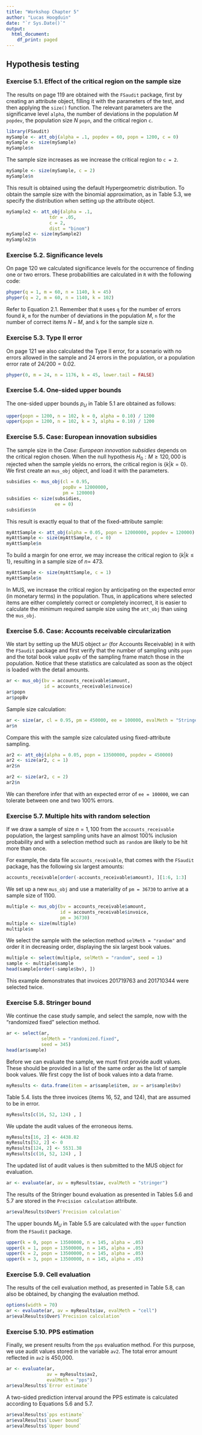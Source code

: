 ```yaml
---
title: "Workshop Chapter 5"
author: "Lucas Hoogduin"
date: "`r Sys.Date()`"
output:
  html_document:
    df_print: paged
---
```


## Hypothesis testing

### Exercise 5.1. Effect of the critical region on the sample size

The results on page 119 are obtained with the `FSaudit` package, first by creating an attribute object, filling it with the parameters of the test, and then applying the `size()` function.
The relevant parameters are the significanve level `alpha`, the number of deviations in the population $M$ `popdev`, the population size $N$ `popn`, and the critical region `c`.

```r
library(FSaudit)
mySample <- att_obj(alpha = .1, popdev = 60, popn = 1200, c = 0)
mySample <- size(mySample)
mySample$n
```
The sample size increases as we increase the critical region to `c = 2`.
```r

mySample <- size(mySample, c = 2)
mySample$n
```

This result is obtained using the default Hypergeometric distribution. To obtain the sample size with the binomial approximation, as in Table 5.3, we specify the distribution when setting up the attribute object.

```r
mySample2 <- att_obj(alpha = .1,
                tdr = .05,
                c = 2,
                dist = "binom")
mySample2 <- size(mySample2)
mySample2$n
```

### Exercise 5.2. Significance levels

On page 120 we calculated significance levels for the occurrence of finding one or two errors. These probabilities are calculated in `R` with the following code:
```r
phyper(q = 1, m = 60, n = 1140, k = 45)
phyper(q = 2, m = 60, n = 1140, k = 102)
```
Refer to Equation 2.1.
Remember that `R` uses `q` for the number of errors found $k$, `m` for the number of deviations in the population $M$, `n` for the number of correct items $N - M$, and `k` for the sample size $n$.

### Exercise 5.3. Type II error

On page 121 we also calculated the Type II error, for a scenario with no errors allowed in the sample and 24 errors in the population, or a population error rate of $24 / 200 = 0.02$.

```r
phyper(0, m = 24, n = 1176, k = 45, lower.tail = FALSE)
```

### Exercise 5.4. One-sided upper bounds

The one-sided upper bounds $p_U$ in Table 5.1 are obtained as follows:

```r
upper(popn = 1200, n = 102, k = 0, alpha = 0.10) / 1200
upper(popn = 1200, n = 102, k = 3, alpha = 0.10) / 1200
```

### Exercise 5.5. Case: European innovation subsidies
The sample size in the *Case: European innovation subsidies* depends on the critical region chosen. When the null hypothesis $H_0 : M \geq 120,000$ is rejected when the sample yields no errors, the critical region is $\{k | k = 0\}$. We first create an `mus_obj` object, and load it with the parameters.
```r
subsidies <- mus_obj(cl = 0.95, 
                     popBv = 12000000, 
                     pm = 120000)
subsidies <- size(subsidies,
                  ee = 0)
subsidies$n
```
This result is exactly equal to that of the fixed-attribute sample:
```r
myAttSample <- att_obj(alpha = 0.05, popn = 12000000, popdev = 120000)
myAttSample <- size(myAttSample, c = 0)
myAttSample$n
```
To build a margin for one error, we may increase the critical region to $\{k | k \leq 1\}$, resulting in a sample size of $n =$ 473.

```r
myAttSample <- size(myAttSample, c = 1)
myAttSample$n
```

In MUS, we increase the critical region by anticipating on the expected error (in monetary terms) in the population. Thus, in applications where selected items are either completely correct or completely incorrect, it is easier to calculate the minimum required sample size using the `att_obj` than using the `mus_obj`.

### Exercise 5.6. Case: Accounts receivable circularization

We start by setting up the MUS object `ar` (for Accounts Receivable) in `R` with the `FSaudit` package and first verify that the number of sampling units `popn` and the total book value `popBv` of the sampling frame match those in the population. Notice that these statistics are calculated as soon as the object is loaded with the detail amounts.

```r
ar <- mus_obj(bv = accounts_receivable$amount,
              id = accounts_receivable$invoice)
ar$popn
ar$popBv
```
Sample size calculation:
<!-- Hoe kom je aan ee = 100.00? -->
```r
ar <- size(ar, cl = 0.95, pm = 450000, ee = 100000, evalMeth = "Stringer")
ar$n
```
Compare this with the sample size calculated using fixed-attribute sampling.

```r
ar2 <- att_obj(alpha = 0.05, popn = 13500000, popdev = 450000)
ar2 <- size(ar2, c = 1)
ar2$n

ar2 <- size(ar2, c = 2)
ar2$n
```

We can therefore infer that with an expected error of `ee = 100000`, we can tolerate between one and two 100% errors.

### Exercise 5.7. Multiple hits with random selection

If we draw a sample of size $n = 1,100$ from the `accounts_receivable` population, the largest sampling units have an almost 100% inclusion probability and with a selection method such as `random` are likely to be hit more than once.

For example, the data file `accounts_receivable`, that comes with the `FSaudit` package, has the following six largest amounts:

```r
accounts_receivable[order(-accounts_receivable$amount), ][1:6, 1:3]
```

We set up a new `mus_obj` and use a materiality of `pm = 36730` to arrive at a sample size of 1100.

```r
multiple <- mus_obj(bv = accounts_receivable$amount,
                    id = accounts_receivable$invoice,
                    pm = 36730)
multiple <- size(multiple)
multiple$n
```

We select the sample with the selection method `selMeth = "random"` and order it in decreasing order, displaying the six largest book values.

```r
multiple <- select(multiple, selMeth = "random", seed = 1)
sample <- multiple$sample
head(sample[order(-sample$bv), ])
```
This example demonstrates that invoices 201719763 and 201710344 were selected twice.

### Exercise 5.8. Stringer bound

We continue the case study sample, and select the sample, now with the "randomized fixed" selection method.

```r
ar <- select(ar,
             selMeth = "randomized.fixed",
             seed = 345)
head(ar$sample)
```

Before we can evaluate the sample, we must first provide audit values. These should be provided in a list of the same order as the list of sample book values. We first copy the list of book values into a data frame.

```r
myResults <- data.frame(item = ar$sample$item, av = ar$sample$bv)
```
Table 5.4. lists the three invoices (items 16, 52, and 124), that are assumed to be in error.
```r
myResults[c(16, 52, 124) , ]
```
We update the audit values of the erroneous items.
```r
myResults[16, 2] <- 4438.82
myResults[52, 2] <- 0
myResults[124, 2] <- 5531.38
myResults[c(16, 52, 124) , ]
```

The updated list of audit values is then submitted to the MUS object for evaluation.

```r
ar <- evaluate(ar, av = myResults$av, evalMeth = "stringer")
```

The results of the Stringer bound evaluation as presented in Tables 5.6 and 5.7 are stored in the `Precision calculation` attribute.

```r
ar$evalResults$Over$`Precision calculation`
```

The upper bounds $M_U$ in Table 5.5 are calculated with the `upper` function from the `FSaudit` package.

```r
upper(k = 0, popn = 13500000, n = 145, alpha = .05)
upper(k = 1, popn = 13500000, n = 145, alpha = .05)
upper(k = 2, popn = 13500000, n = 145, alpha = .05)
upper(k = 3, popn = 13500000, n = 145, alpha = .05)
```

### Exercise 5.9. Cell evaluation

The results of the cell evaluation method, as presented in Table 5.8, can also be obtained, by changing the evaluation method.

```r
options(width = 70)
ar <- evaluate(ar, av = myResults$av, evalMeth = "cell")
ar$evalResults$Over$`Precision calculation`
```

### Exercise 5.10. PPS estimation

Finally, we present results from the `pps` evaluation method. For this purpose, we use audit values stored in the variable `av2`. The total error amount reflected in `av2` is 450,000.

```r
ar <- evaluate(ar,
               av = myResults$av2,
               evalMeth = "pps")
ar$evalResults$`Error estimate`
```
A two-sided prediction interval around the PPS estimate is calculated according to Equations 5.6 and 5.7.

```r
ar$evalResults$`pps estimate`
ar$evalResults$`Lower bound`
ar$evalResults$`Upper bound`
```

